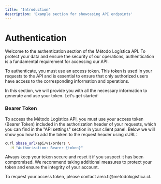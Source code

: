 ```yaml
---
title: 'Introduction'
description: 'Example section for showcasing API endpoints'
---
```


# Authentication

Welcome to the authentication section of the Método Logística API. To protect your data and ensure the security of our operations, authentication is a fundamental requirement for accessing our API.

To authenticate, you must use an access token. This token is used in your requests to the API and is essential to ensure that only authorized users have access to the corresponding information and operations.

In this section, we will provide you with all the necessary information to generate and use your token. Let's get started!

### Bearer Token

To access the Método Logística API, you must use your access token (Bearer Token) included in the authorization header of your requests, which you can find in the "API settings" section in your client panel. Below we will show you how to add the token to the request header using cURL:

```bash Example request using Bearer Token
curl $base_url/api/v1/orders \
  -H "Authorization: Bearer {token}"
```
Always keep your token secure and reset it if you suspect it has been compromised. We recommend taking additional measures to protect your token and ensure the integrity of your account.

<Note>
To request your access token, please contact area.ti@metodologistica.cl.
</Note>